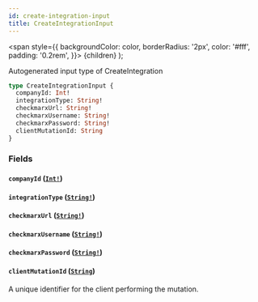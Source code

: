 ```yaml
---
id: create-integration-input
title: CreateIntegrationInput
---
```


<span
style={{
      backgroundColor: color,
      borderRadius: '2px',
      color: '#fff',
      padding: '0.2rem',
    }}>
{children}
</span>
);

Autogenerated input type of CreateIntegration

```graphql
type CreateIntegrationInput {
  companyId: Int!
  integrationType: String!
  checkmarxUrl: String!
  checkmarxUsername: String!
  checkmarxPassword: String!
  clientMutationId: String
}
```

### Fields

#### `companyId` ([`Int!`](/api/scalars/int))

#### `integrationType` ([`String!`](/api/scalars/string))

#### `checkmarxUrl` ([`String!`](/api/scalars/string))

#### `checkmarxUsername` ([`String!`](/api/scalars/string))

#### `checkmarxPassword` ([`String!`](/api/scalars/string))

#### `clientMutationId` ([`String`](/api/scalars/string))

A unique identifier for the client performing the mutation.
